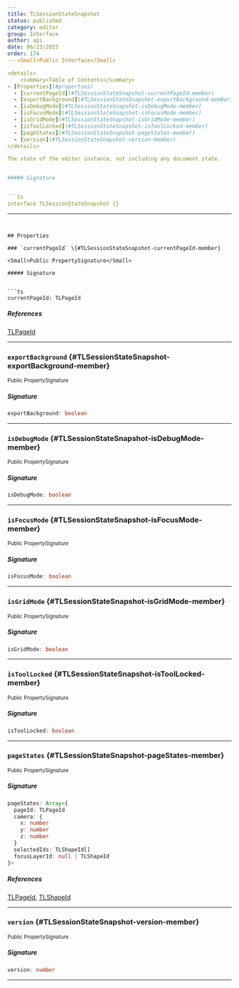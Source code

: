 ```yaml
---
title: TLSessionStateSnapshot
status: published
category: editor
group: Interface
author: api
date: 06/23/2023
order: 174
---<Small>Public Interface</Small>

<details>
	<summary>Table of Contents</summary>
- [Properties](#properties)
  - [currentPageId](#TLSessionStateSnapshot-currentPageId-member)
  - [exportBackground](#TLSessionStateSnapshot-exportBackground-member)
  - [isDebugMode](#TLSessionStateSnapshot-isDebugMode-member)
  - [isFocusMode](#TLSessionStateSnapshot-isFocusMode-member)
  - [isGridMode](#TLSessionStateSnapshot-isGridMode-member)
  - [isToolLocked](#TLSessionStateSnapshot-isToolLocked-member)
  - [pageStates](#TLSessionStateSnapshot-pageStates-member)
  - [version](#TLSessionStateSnapshot-version-member)
</details>

The state of the editor instance, not including any document state.


##### Signature


```ts
interface TLSessionStateSnapshot {}
```

---
```


## Properties

### `currentPageId` \{#TLSessionStateSnapshot-currentPageId-member}

<Small>Public PropertySignature</Small>

##### Signature


```ts
currentPageId: TLPageId
```

##### References

[TLPageId](/gen/tlschema/TLPageId-type)

---

### `exportBackground` \{#TLSessionStateSnapshot-exportBackground-member}

<Small>Public PropertySignature</Small>

##### Signature


```ts
exportBackground: boolean
```

---

### `isDebugMode` \{#TLSessionStateSnapshot-isDebugMode-member}

<Small>Public PropertySignature</Small>

##### Signature


```ts
isDebugMode: boolean
```

---

### `isFocusMode` \{#TLSessionStateSnapshot-isFocusMode-member}

<Small>Public PropertySignature</Small>

##### Signature


```ts
isFocusMode: boolean
```

---

### `isGridMode` \{#TLSessionStateSnapshot-isGridMode-member}

<Small>Public PropertySignature</Small>

##### Signature


```ts
isGridMode: boolean
```

---

### `isToolLocked` \{#TLSessionStateSnapshot-isToolLocked-member}

<Small>Public PropertySignature</Small>

##### Signature


```ts
isToolLocked: boolean
```

---

### `pageStates` \{#TLSessionStateSnapshot-pageStates-member}

<Small>Public PropertySignature</Small>

##### Signature


```ts
pageStates: Array<{
  pageId: TLPageId
  camera: {
    x: number
    y: number
    z: number
  }
  selectedIds: TLShapeId[]
  focusLayerId: null | TLShapeId
}>
```

##### References

[TLPageId](/gen/tlschema/TLPageId-type), [TLShapeId](/gen/tlschema/TLShapeId-type)

---

### `version` \{#TLSessionStateSnapshot-version-member}

<Small>Public PropertySignature</Small>

##### Signature


```ts
version: number
```

---

